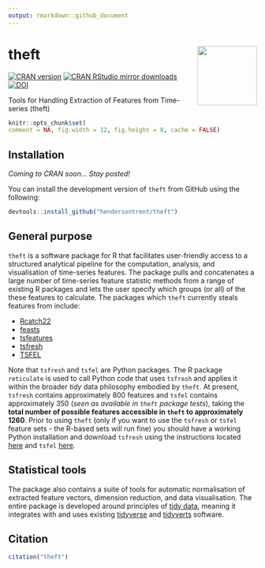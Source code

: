 ```yaml
---
output: rmarkdown::github_document
---
```


# theft <img src="man/figures/logo.png" align="right" width="120" />

[![CRAN version](http://www.r-pkg.org/badges/version/catch22)](http://www.r-pkg.org/pkg/theft)
[![CRAN RStudio mirror downloads](http://cranlogs.r-pkg.org/badges/catch22)](http://www.r-pkg.org/pkg/theft)
[![DOI](https://zenodo.org/badge/351259952.svg)](https://zenodo.org/badge/latestdoi/351259952)

Tools for Handling Extraction of Features from Time-series (theft)

```r
knitr::opts_chunk$set(
comment = NA, fig.width = 12, fig.height = 8, cache = FALSE)
```

## Installation

*Coming to CRAN soon... Stay posted!*

You can install the development version of `theft` from GitHub using the following:

```r
devtools::install_github("hendersontrent/theft")
```

## General purpose

`theft` is a software package for R that facilitates user-friendly access to a structured analytical pipeline for the computation, analysis, and visualisation of time-series features. The package pulls and concatenates a large number of time-series feature statistic methods from a range of existing R packages and lets the user specify which groups (or all) of the these features to calculate. The packages which `theft` currently steals features from include:

* [Rcatch22](https://github.com/hendersontrent/Rcatch22)
* [feasts](https://feasts.tidyverts.org)
* [tsfeatures](https://github.com/robjhyndman/tsfeatures)
* [tsfresh](https://tsfresh.com)
* [TSFEL](https://tsfel.readthedocs.io/en/latest/)

Note that `tsfresh` and `tsfel` are Python packages. The R package `reticulate` is used to call Python code that uses `tsfresh` and applies it within the broader *tidy* data philosophy embodied by `theft`. At present, `tsfresh` contains approximately 800 features and `tsfel` contains approximately 350 (*seen as available in `theft` package tests*), taking the **total number of possible features accessible in `theft` to approximately 1260**. Prior to using `theft` (only if you want to use the `tsfresh` or `tsfel` feature sets - the R-based sets will run fine) you should have a working Python installation and download `tsfresh` using the instructions located [here](https://tsfresh.com) and `tsfel` [here](https://github.com/fraunhoferportugal/tsfel).

## Statistical tools

The package also contains a suite of tools for automatic normalisation of extracted feature vectors, dimension reduction, and data visualisation. The entire package is developed around principles of [tidy data](https://cran.r-project.org/web/packages/tidyr/vignettes/tidy-data.html), meaning it integrates with and uses existing [tidyverse](https://www.tidyverse.org) and [tidyverts](https://tidyverts.org) software.

## Citation

```r
citation("theft")
```
